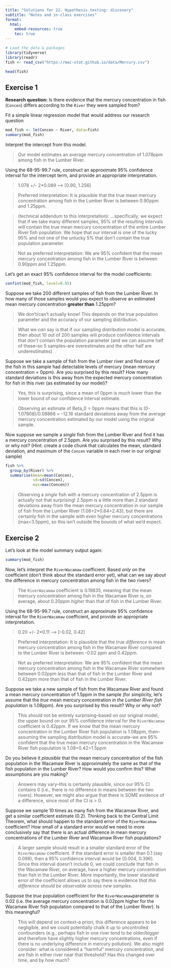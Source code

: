 ```yaml
---
title: "Solutions for 22. Hypothesis testing: discovery"
subtitle: "Notes and in-class exercises"
format: 
  html:
    embed-resources: true
    toc: true
---
```


```r
# Load the data & packages
library(tidyverse)
library(readr)
fish <- read_csv("https://mac-stat.github.io/data/Mercury.csv")

head(fish)
```

## Exercise 1

**Research question:** Is there evidence that the mercury concentration in fish (`Concen`) differs according to the `River` they were sampled from?

Fit a simple linear regression model that would address our research question

```r
mod_fish <- lm(Concen ~ River, data=fish)
summary(mod_fish)
```

Interpret the intercept from this model.

> Our model estimates an average mercury concentration of 1.078ppm among fish in the Lumber River.

Using the 68-95-99.7 rule, construct an approximate 95% confidence interval for the intercept term, and provide an appropriate interpretation.

> 1.078 +/- 2*0.089 --> [0.90, 1.256]

> Preferred interpretation: It is plausible that the true mean mercury concentration among fish in the Lumber River is between 0.90ppm and 1.25ppm.

> (technical addendum to this interpretation): ...specifically, we expect that if we take many different samples, 95% of the resulting intervals will contain the true mean mercury concentration of the entire Lumber River fish population. We hope that our interval is one of the lucky 95% and not one of the unlucky 5% that don't contain the true population parameter.

> Not as preferred interpretation: We are 95% confident that the mean mercury concentration among fish in the Lumber River is between 0.90ppm and 1.25ppm.



Let's get an exact 95% confidence interval for the model coefficients:

```r
confint(mod_fish, level=0.95)
```

Suppose we take 200 different samples of fish from the Lumber River. In how many of those samples would you expect to observe an estimated mean mercury concentration **greater than** 1.25ppm?

> We don't/can't actually know! This depends on the true population parameter and the accuracy of our sampling distribution.

> What we *can* say is that if our sampling distribution model is accurate, then about 10 out of 200 samples will produce confidence intervals that *don't* contain the population parameter (and we can assume half of these--so 5 samples--are overestimates and the other half are underestimates)

Suppose we take a sample of fish from the Lumber river and find none of the fish in this sample had detectable levels of mercury (mean mercury concentration = 0ppm). Are you surprised by this result? How many standard deviations is this away from the expected mercury concentration for fish in this river (as estimated by our model)?

> Yes, this is surprising, since a mean of 0ppm is *much* lower than the lower bound of our confidence interval estimate.

> Observing an estimate of Beta_0 = 0ppm means that this is (0-1.07808)/0.08866 = -12.16 standard deviations away from the average mercury concentration estimated by our model using the original sample.

Now suppose we sample a *single* fish from the Lumber River and find it has a mercury concentration of 2.5ppm. Are you surprised by this result? Why or why not? (Hint: create a code chunk that calculates the mean, standard deviation, and maximum of the `Concen` variable in each river in our original sample)

```r
fish %>% 
  group_by(River) %>% 
  summarise(mean=mean(Concen), 
            sd=sd(Concen), 
            max=max(Concen))
```

> Observing a *single* fish with a mercury concentration of 2.5ppm is actually not that surprising! 2.5ppm is a little more than 2 standard deviations away from the mean mercury concentration in our sample of fish from the Lumber River (1.08+2*0.64=2.43), but there are certainly fish in the sample with even higher mercury concentrations (max=3.5ppm), so this isn't outside the bounds of what we'd expect.

## Exercise 2

Let's look at the model summary output again:

```r
summary(mod_fish)
```

Now, let's interpret the `RiverWacamaw` coefficient. Based *only* on the coefficient (don't think about the standard error yet), what can we say about the difference in mercury concentration among fish in the two rivers?

> The `RiverWacamaw` coefficient is 0.19835, meaning that the mean mercury concentration among fish in the Wacamaw River is, on average, about 0.20ppm *higher* than that of fish in the Lumber River.

Using the 68-95-99.7 rule, construct an approximate 95% confidence interval for the `RiverWacamaw` coefficient, and provide an appropriate interpretation.

> 0.20 +/- 2*0.11 --> [-0.02, 0.42]

> Preferred interpretation: It is plausible that the true *difference* in mean mercury concentration among fish in the Wacamaw River compared to the Lumber River is between -0.02 ppm and 0.42ppm.

> Not as preferred interpretation: We are 95% confident that the mean mercury concentration among fish in the Wacamaw River somewhere between 0.02ppm *less* than that of fish in the Lumber River and 0.42ppm *more* than that of fish in the Lumber River. 

Suppose we take a new sample of fish from the Wacamaw River and found a mean mercury concentration of 1.5ppm in the sample (for simplicity, let's assume that the *true* mean mercury concentration *in the Lumber River fish population* is 1.08ppm). Are you surprised by this result? Why or why not?

> This should not be entirely surprising--based on our original model, the upper bound on our 95% confidence interval for the `RiverWacamaw` coefficient is 0.42ppm. If we know that the mean mercury concentration in the Lumber River fish population is 1.08ppm, then--assuming the sampling distribution model is accurate--we are 95% confident that the true mean mercury concentration in the Wacamaw River fish population is 1.08+0.42=1.5ppm

Do you believe it *plausible* that the mean mercury concentration of the fish population in the Wacamaw River is approximately the same as that of the fish population in the Lumber River? How would you confirm this? What assumptions are you making?

> Answers may vary--this is certainly plausible, since our 95% CI contains 0 (i.e., there is no difference in means between the two rivers). However, we might also argue that there is SOME evidence of a difference, since most of the CI is > 0.

Suppose we sample 10 times as many fish from the Wacamaw River, and get a similar coefficient estimate (0.2). Thinking back to the Central Limit Theorem, what should happen to the standard error of the `RiverWacamaw` coefficient? How small of a standard error would we need to more conclusively say that there is an actual difference in mean mercury concentrations of the Lumber River and Wacamaw River fish populations?

> A larger sample should result in a smaller standard error of the `RiverWacamaw` coefficient. If the standard error is smaller than 0.1 (say 0.098), then a 95% confidence interval would be [0.004, 0.396]. Since this interval doesn't include 0, we could conclude that fish in the Wacamaw River, on average, have a higher mercury concentration than fish in the Lumber River. More importantly, the lower standard error of the coefficient allows us to say there is evidence *that this difference should be observable across new samples.*

Suppose the *true* population coefficient for the `RiverWacamaw`parameter is 0.02 (i.e. the average mercury concentration is 0.02ppm higher for the Wacamaw River fish population compared to that of the Lumber River). Is this meaningful? 

> This will depend on context--a priori, this difference appears to be negligible, and we could potentially chalk it up to uncontrolled confounders (e.g., perhaps fish in one river tend to be older/bigger and therefore have slightly higher mercury concentrations, even if there is no underlying difference in mercury pollution). We also might consider: what is considered a "harmful" mercury concentration, and are fish in either river near that threshold? Has this changed over time, and by how much?

